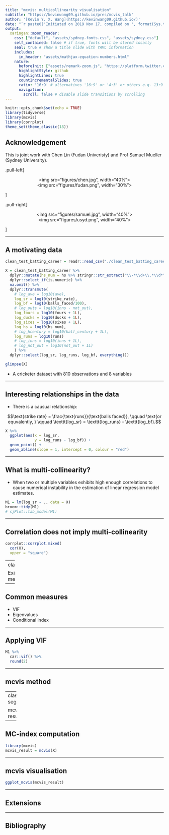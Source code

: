 ```yaml
---
title: "mcvis: multicollinearity visualisation"
subtitle: "https://kevinwang09.github.io/pres/mcvis_talk"
author: '[Kevin Y. X. Wang](https://kevinwang09.github.io/)'
date: "`r paste0('Initiated on 2019 Nov 17, compiled on ', format(Sys.time(), '%Y %b %d'))`"
output:
  xaringan::moon_reader:
    css: ["default", "assets/sydney-fonts.css", "assets/sydney.css"]
    self_contained: false # if true, fonts will be stored locally
    seal: true # show a title slide with YAML information
    includes:
      in_header: "assets/mathjax-equation-numbers.html"
    nature:
      beforeInit: ["assets/remark-zoom.js", "https://platform.twitter.com/widgets.js"]
      highlightStyle: github
      highlightLines: true
      countIncrementalSlides: true
      ratio: '16:9' # alternatives '16:9' or '4:3' or others e.g. 13:9
      navigation:
        scroll: false # disable slide transitions by scrolling
---
```


```r
knitr::opts_chunk$set(echo = TRUE)
library(tidyverse)
library(mcvis)
library(corrplot)
theme_set(theme_classic(18))
```


## Acknowledgement

This is joint work with Chen Lin (Fudan Univeristy) and Prof Samuel Mueller (Sydney University).


.pull-left[

<center>
<img src="figures/chen.jpg", width="40%">
</center>

<center>
<img src="figures/fudan.png", width="30%">
</center>

]

.pull-right[

<center>
<img src="figures/samuel.jpg", width="40%">
</center>

<center>
<img src="figures/usyd.png", width="40%">
</center>

]

---

## A motivating data

```r
clean_test_batting_career = readr::read_csv("./clean_test_batting_career.csv")

X = clean_test_batting_career %>% 
  dplyr::mutate(hs_num = hs %>% stringr::str_extract("\\-*\\d+\\.*\\d*") %>% as.integer()) %>% 
  dplyr::select_if(is.numeric) %>% 
  na.omit() %>% 
  dplyr::transmute(
    # log_ave = log10(ave),
    log_sr = log10(strike_rate),
    log_bf = log10(balls_faced/100),
    # log_outs = log10(inns - not_out),
    log_fours = log10(fours + 1L),
    log_ducks = log10(ducks + 1L),
    log_sixes = log10(sixes + 1L),
    log_hs = log10(hs_num),
    # log_hcentury = log10(half_century + 1L),
    log_runs = log10(runs)
    # log_inns = log10(inns + 1L),
    # log_not_out = log10(not_out + 1L)
    ) %>% 
  dplyr::select(log_sr, log_runs, log_bf, everything())
```



```r
glimpse(X)
```

+ A cricketer dataset with 810 observations and 8 variables

---

## Interesting relationships in the data

+ There is a causual relationship: 

$$\text{strike rate} = \frac{\text{runs}}{\text{balls faced}}, \qquad \text{or equvalently, } \qquad \texttt{log_sr} = \texttt{log_runs} - \texttt{log_bf}.$$


```r
X %>% 
  ggplot(aes(x = log_sr,
             y = log_runs - log_bf)) +
  geom_point() +
  geom_abline(slope = 1, intercept = 0, colour = "red")
```



---

## What is multi-collinearity?
+ When two or multiple variables exhibits high enough correlations to cause numerical instability in the estimation of linear regression model estimates.

```r
M1 = lm(log_sr ~ ., data = X)
broom::tidy(M1)
# sjPlot::tab_model(M1)
```

---

## Correlation does not imply multi-collinearity


```r
corrplot::corrplot.mixed(
  cor(X), 
  upper = "square")
```


---
class: segue

Existing methodologies

---

## Common measures 

+ VIF
+ Eigenvalues
+ Conditional index

---

## Applying VIF

```r
M1 %>% 
  car::vif() %>% 
  round(2)
```


--- 

## mcvis method


--- 
class: segue

mcvis results

---


## MC-index computation

```r
library(mcvis)
mcvis_result = mcvis(X)
```


---

## mcvis visualisation

```r
ggplot_mcvis(mcvis_result)
```


--- 

## Extensions


---

## Bibliography